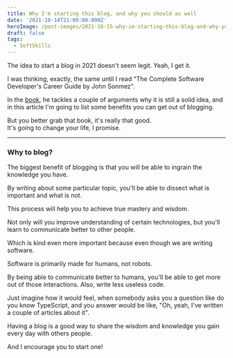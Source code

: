 ```yaml
---
title: Why I'm starting this blog, and why you should as well
date: '2021-10-14T21:00:00.000Z'
heroImage: /post-images/2021-10-15-why-im-starting-this-blog-and-why-you-should-as-well.webp
draft: false
tags:
  - SoftSkills
---
```


The idea to start a blog in 2021 doesn't seem legit. Yeah, I get it.

I was thinking, exactly, the same until I read "The Complete Software Developer's Career Guide by John Sonmez".

In the [book](https://www.amazon.com/Complete-Software-Developers-Career-Guide-ebook/dp/B073X6GNJ1), he tackles a couple of arguments why it is still a solid idea, and in this article I'm going to list some benefits you can get out of blogging.

But you better grab that book, it's really that good.\
It's going to change your life, I promise.

---

### Why to blog?

The biggest benefit of blogging is that you will be able to ingrain the knowledge you have.

By writing about some particular topic, you'll be able to dissect what is important and what is not.

This process will help you to achieve true mastery and wisdom.

Not only will you improve understanding of certain technologies, but you'll learn to communicate better to other people.

Which is kind even more important because even though we are writing software.

Software is primarily made for humans, not robots.

By being able to communicate better to humans, you'll be able to get more out of those interactions. Also, write less useless code.

Just imagine how it would feel, when somebody asks you a question like do you know TypeScript, and you answer would be like, "Oh, yeah, I've written a couple of articles about it".

Having a blog is a good way to share the wisdom and knowledge you gain every day with others people.

And I encourage you to start one!
